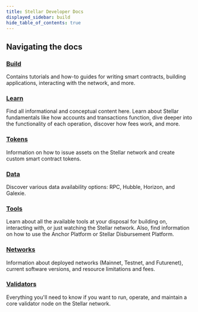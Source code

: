 ```yaml
---
title: Stellar Developer Docs
displayed_sidebar: build
hide_table_of_contents: true
---
```


## Navigating the docs

### [Build](/docs/build/README.mdx)

Contains tutorials and how-to guides for writing smart contracts, building applications, interacting with the network, and more.

### [Learn](/docs/learn/fundamentals/README.mdx)

Find all informational and conceptual content here. Learn about Stellar fundamentals like how accounts and transactions function, dive deeper into the functionality of each operation, discover how fees work, and more.

### [Tokens](/docs/tokens/README.mdx)

Information on how to issue assets on the Stellar network and create custom smart contract tokens.

### [Data](/docs/data/README.mdx)

Discover various data availability options: RPC, Hubble, Horizon, and Galexie.

### [Tools](/docs/tools/README.mdx)

Learn about all the available tools at your disposal for building on, interacting with, or just watching the Stellar network. Also, find information on how to use the Anchor Platform or Stellar Disbursement Platform.

### [Networks](/docs/networks/README.mdx)

Information about deployed networks (Mainnet, Testnet, and Futurenet), current software versions, and resource limitations and fees.

### [Validators](/docs/validators/README.mdx)

Everything you'll need to know if you want to run, operate, and maintain a core validator node on the Stellar network.
